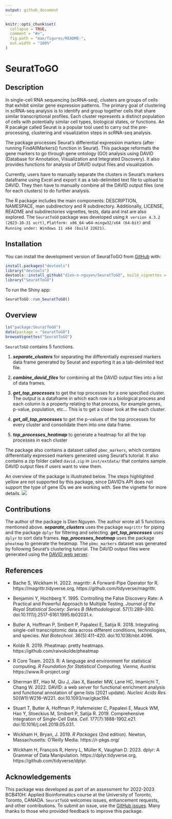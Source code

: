 ---
output: github_document
---

<!-- README.md is generated from README.Rmd. Please edit that file -->

```{r, include = FALSE}
knitr::opts_chunk$set(
  collapse = TRUE,
  comment = "#>",
  fig.path = "man/figures/README-",
  out.width = "100%"
)
```

# SeuratToGO

## Description
In single-cell RNA sequencing (scRNA-seq), clusters are groups of cells that 
exhibit similar gene expression patterns. The primary goal of clustering in 
scRNA-seq analysis is to identify and group together cells that share similar transcriptional profiles. Each cluster represents a distinct population of cells with potentially similar cell types, biological states, or functions.
An R pacakge called Seurat is a popular tool used to carry out the 
pre-processing, clustering and visualization steps in scRNA-seq analysis.


The package processes Seurat's differential expression markers (after running FindAllMarkers() function in Seurat). This package reformats the gene markers to go through gene ontology (GO) analysis using DAVID (Database for Annotation, Visualization and Integrated Discovery). It also provides functions for analysis of DAVID output files and visualization. 


Currently, users have to manually separate the clusters in Seurat's markers dataframe using Excel and export it as a tab-delimited text file to upload to DAVID. They then have to manually combine all the DAVID output files (one for each clusters) to do further analysis. 

The R package includes the main components: DESCRIPTION, NAMESPACE, man subdirectory and R subdirectory. Additionally, LICENSE, README and subdirectories vignettes, tests, data and inst are also explored.
The `SeuratToGO` package was developed using `R version 4.3.2 (2023-10-31 ucrt)`, `Platform: x86_64-w64-mingw32/x64 (64-bit)` and `Running under: Windows 11 x64 (build 22621)`.

## Installation

You can install the development version of SeuratToGO from [GitHub](https://github.com/) with:
``` r
install.packages("devtools")
library("devtools")
devtools::install_github("dien-n-nguyen/SeuratToGO", build_vignettes = TRUE)
library("SeuratToGO")
```

To run the Shiny app:
``` r
SeuratToGO::run_SeuratToGO()
```

## Overview

``` r
ls("package:SeuratToGO")
data(package = "SeuratToGO") 
browseVignettes("SeuratToGO")
```
`SeuratToGO` contains 5 functions.

1.  ***separate_clusters*** for separating the differentially expressed markers data frame generated by Seurat and exporting it as a tab-delimited text file.

2.  ***combine_david_files*** for combining all the DAVID output files into a list of data frames.

3.  ***get_top_processes*** to get the top processes for a one specified cluster. The output is a dataframe in which each row is a biological process and each column is a property relating to that process, for example genes, p-value, population, etc... This is to get a closer look at the each cluster.

4.  ***get_all_top_processes*** to get the p-values of the top processes for every cluster and consolidate them into one data frame. 

5.  ***top_processes_heatmap*** to generate a heatmap for all the top processes in each cluster

The package also contains a dataset called `pbmc_markers`, which contains differentially expressed markers generated using Seurat's tutorial. It also contains a zip folder called `david.zip` in `inst/extdata/` that contains sample DAVID output files if users want to view them.

An overview of the package is illustrated below. The steps highlighted yellow are not supported by this package, since DAVID's API does not support the type of gene IDs we are working with. See the vignette for more details.
![](./inst/extdata/overview_diagram.png)

## Contributions

The author of the package is Dien Nguyen. The author wrote all 5 functions mentioned above. ***separate_clusters*** uses the package `magrittr` for piping and the package `dplyr` for filtering and selecting. ***get_top_processes*** uses `dplyr` to sort data frames. ***top_processes_heatmap*** uses the package `pheatmap` to generate the heatmap. 
The `pbmc_markers` dataset was generated by following Seurat's clustering tutorial. The DAVID output files were generated using the [DAVID web server](https://david.ncifcrf.gov/).

## References

 - Bache S, Wickham H. 2022. magrittr: A Forward-Pipe Operator for R. https://magrittr.tidyverse.org, https://github.com/tidyverse/magrittr.

 - Benjamini Y, Hochberg Y. 1995. Controlling the False Discovery Rate: A Practical and Powerful Approach to Multiple Testing. *Journal of the Royal Statistical Society: Series B (Methodological*. 57(1):289–300. doi:10.1111/j.2517-6161.1995.tb02031.x.
   
 - Butler A, Hoffman P, Smibert P, Papalexi E, Satija R. 2018. Integrating single-cell transcriptomic data across different conditions, technologies, and species. *Nat Biotechnol*. 36(5):411–420. doi:10.1038/nbt.4096.

 - Kolde R. 2019. Pheatmap: pretty heatmaps. https://github.com/raivokolde/pheatmap
 
 - R Core Team. 2023. R: A language and environment for statistical computing. *R Foundation for Statistical Computing, Vienna, Austria.* https://www.R-project.org/

 - Sherman BT, Hao M, Qiu J, Jiao X, Baseler MW, Lane HC, Imamichi T, Chang W. 2022. DAVID: a web server for functional enrichment analysis and functional annotation of gene lists (2021 update). *Nucleic Acids Res.* 50(W1):W216–W221. doi:10.1093/nar/gkac194.

 - Stuart T, Butler A, Hoffman P, Hafemeister C, Papalexi E, Mauck WM, Hao Y, Stoeckius M, Smibert P, Satija R. 2019. Comprehensive Integration of Single-Cell Data. *Cell*. 177(7):1888-1902.e21. doi:10.1016/j.cell.2019.05.031.
 
 - Wickham H, Bryan, J. 2019. *R Packages* (2nd edition). Newton, Massachusetts: O'Reilly Media. https://r-pkgs.org/

 - Wickham H, François R, Henry L, Müller K, Vaughan D. 2023. dplyr: A Grammar of Data Manipulation. https://dplyr.tidyverse.org, https://github.com/tidyverse/dplyr.

## Acknowledgements

This package was developed as part of an assessment for 2022-2023 BCB410H: Applied Bioinformatics course at the University of Toronto, Toronto, CANADA. `SeuratToGO` welcomes issues, enhancement requests, and other contributions. To submit an issue, use the [GitHub issues](https://github.com/dien-n-nguyen/SeuratToGO/issues). Many thanks to those who provided feedback to improve this package.
